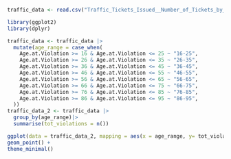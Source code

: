```r
traffic_data <- read.csv("Traffic_Tickets_Issued__Number_of_Tickets_by_Age__Gender__and_Violation_20241113.csv")


```
```r
library(ggplot2)
library(dplyr)
```

```r
traffic_data <- traffic_data |>
  mutate(age_range = case_when(
    Age.at.Violation >= 16 & Age.at.Violation <= 25 ~ "16-25",
    Age.at.Violation >= 26 & Age.at.Violation <= 35 ~ "26-35",
    Age.at.Violation >= 36 & Age.at.Violation <= 45 ~ "36-45",
    Age.at.Violation >= 46 & Age.at.Violation <= 55 ~ "46-55",
    Age.at.Violation >= 56 & Age.at.Violation <= 65 ~ "56-65",
    Age.at.Violation >= 66 & Age.at.Violation <= 75 ~ "66-75",
    Age.at.Violation >= 76 & Age.at.Violation <= 85 ~ "76-85",
    Age.at.Violation >= 86 & Age.at.Violation <= 95 ~ "86-95",
  ))
traffic_data_2 <- traffic_data |>
  group_by(age_range)|>
  summarise(tot_violations = n())

ggplot(data = traffic_data_2, mapping = aes(x = age_range, y= tot_violations)) +
geom_point() +
theme_minimal()

```



